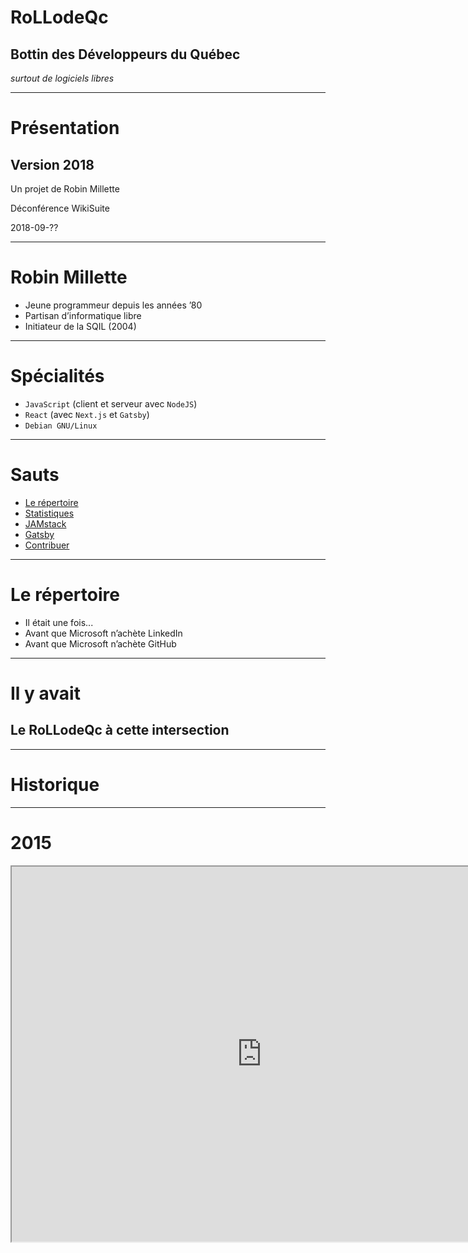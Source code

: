 
# RoLLodeQc
## Bottin des Développeurs du Québec

*surtout de logiciels libres*

---

# Présentation
## Version 2018

Un projet de Robin Millette

Déconférence WikiSuite

2018-09-??

---

# Robin Millette

* Jeune programmeur depuis les années ’80
* Partisan d’informatique libre
* Initiateur de la SQIL (2004)

---

# Spécialités

* ```JavaScript``` (client et serveur avec ```NodeJS```)
* ```React``` (avec ```Next.js``` et ```Gatsby```)
* ```Debian GNU/Linux```

---

# Sauts

* [Le répertoire](#5)
* [Statistiques](#15)
* [JAMstack](#27)
* [Gatsby](#29)
* [Contribuer](#55)

---

# Le répertoire

<ul style={{ textAlign: 'left', fontSize: '1.5em' }}>
  <Appear>
    <li>Il était une fois...</li>
    <li>Avant que Microsoft n’achète LinkedIn</li>
    <li>Avant que Microsoft n’achète GitHub</li>
  </Appear>
</ul>

---

# Il y avait

## Le RoLLodeQc à cette intersection

---

# Historique

---

# 2015

<iframe width="800" height="600" src="http://www.rollodeqc.com/" />

---

# 2017

* Difficultés de mises à jour
* Désuétude des informations

---

# 2018

* Toute nouvelle version
* Script amélioré pour récolter les données GitHub
* Site statique généré avec React et GraphQL via Gatsby

---

# Sur mobiles

<iframe width="414" height="600" src="http://dev.rollodeqc.com/fr/" />

---

# Sur le bureau

<iframe width="800" height="600" src="http://dev.rollodeqc.com/fr/" />

---

<Image src='images/sqil2018-banniere-250x300.jpg' size='contain' />

---

## Semaine québécoise de l’informatique libre

*du 15 au 23 septembre 2018*

[sqil.info](https://2018.sqil.info/)

---

# Statistiques

---

## Qui sont les développeurs du Québec?

*en date du 28 août 2018*

---

## Aperçu

* **15 650** développeurs
* **9 351** ont au moins une contribution <small>au cours des 20 dernières semaines</small>
* **8 640** ont au moins un dépot
* **2 912** sont disponibles
* **Trop peu de femmes**

---

## Licences

<Barchart title='Licences'>
  1. MIT: **4 107** personnes
  2. Apache-2: **1 761** personnes
  3. GPL-3: **1 238** personnes
  4. GPL-2: **471** personnes
  5. BSD-3-Clause: **526** personnes
  6. BSD-2-Clause: **240** personnes
  7. AGPL-3: **214** personnes
</Barchart>

---

## Langages

<Barchart title='Langages'>
  1. JavaScript: **3 363** personnes
  2. Python: **2 411** personnes
  3. HTML: **2 062** personnes
  4. Java: **1 642** personnes
  5. C++: **1 251** personnes
  6. CSS: **1 165** personnes
  7. Shell: **1 038** personnes
  8. PHP: **1 034** personnes
</Barchart>

---

# RoLLodeQc

---

# Fonctionnalités

Deux usages:

1. Administrateur d’un site régional
1. Visiteurs du site

---

## Administrer

* Configuration de base
* Adapter les langues
* Spécifier une liste de villes, etc.
* Mettre à jour les données périodiquement
* Construire et publier le site

---

## Visiter

* Explorer les profils
* Par licence
* Par langage de programmation
* Par mot clé
* Par lieu
* Par nom

---

## Options de tri

*Le RoLLodeQc n’est pas un palmares*

* Nombre de dépots
* Date d’inscription (sur GitHub)
* Contributions récentes

---

## S’inscrire

C’est sur le *roadmap*...

---

# Roadmap

* Inscription et gestion de son profil
* Page pour chaque développeur
* Statistiques, graphiques
* Cartographie (langages, licences, etc.)
* Section pour des annonces payantes
* Déploiements internationaux

---

# JAMstack

## Architecture moderne de développement web

* JavaScript côté client,
* API réutilisables
* *Markup* pré-construit

[jamstack.org](https://jamstack.org/)

---

## LAMP, MEAN, maintenant JAM?

* Linux - Apache - MySQL/MariaDB - PHP/Python/Perl
* Mongo - Express - Angular - NodeJS
* JavaScript - API - Markup

---

# Gatsby

* De type JAMstack
* Générateur de site statique
* JavaScript (client et NodeJS)
* Basé sur React (interface client)
* Basé sur GraphQL (requêtes)

---

## Générateur de site statique

* Gatsby n’est pas le premier
* J’en ai essayé et écrit plusieurs
* [staticsitegenerators.net](https://staticsitegenerators.net/) en compte 458

---

## JavaScript (client et NodeJS)

* Écrit en JavaScript (client et ligne de commande)
* Utilise les outils NodeJS
* npm ou yarn
* Babel
* Webpack

---

## Basé sur React

* Librarie de Facebook pour écrire des composantes web
* Nouvelle génération (incluant vue, angular et bien d’autres)

---

## Basé sur GraphQL

* Remplace REST à certains égards
* Langage de requêtes en graphes (hiérarchiques)
* Uniformise les sources de données (fichiers, URL, etc.)

---

# Prérequis Gatsby

* NodeJS
* npm ou yarn (gestionnaire de paquets JS)
* GNU/Linux, MacOS et Windows (<abbr title='votre kilométrage pourrait varier'>VKPV</abbr>)

---

## Installer NodeJS et gestionnaire de versions

---

### Sur GNU/Linux (fonctionne aussi sur MacOS), j’utilise ```n```:

```sh
curl -L https://git.io/n-install | bash
```

---

### Sur Windows, installer:

<https://github.com/coreybutler/nvm-windows/releases/download/1.1.7/nvm-setup.zip>

---

## Installer NodeJS directement

<https://nodejs.org/en/download/>

---

## NodeJS et npm

* npm: nodejs package manager
* package: un ou des modules javascripts
* yarn: outil de Facebook pour gérer les paquets npm

<Notes>
Je n’utilise que GNU/Linux, je n’ai pas d’expérience
avec les autres environnements.
</Notes>

---

### Installation globale ou locale

* npm: installer les dépendances d’un projet
* npm --global: installer des outils à la ligne de commande
* npm --global: global au niveau système (sudo) ou utilisateur
* niveau utilisateur de préférence (au lieu d’utiliser sudo)
* C’est pourquoi je suggère d’utiliser n ou nvm pour installer nodeJS

<Notes>
  <ul>
    <li>En général, on utilise npm (ou yarn) pour installer les dépendances d’un projet, localement</li>
    <li>On peut aussi utiliser npm globalement pour installer des outils à la ligne de commande, mais c’est plus rare</li>
    <li>Quand on fait une installation globale, les fichiers iront dans un espace global de l’intallation nodeJS,
      soit au niveau du système (sudo) ou au niveau de l’utilisateur</li>
    <li>C’est préférable que les installations dites globales se fassent au niveau de l’utilisateur pour éviter d’avoir recours à sudo</li>
    <li>D’où la suggestion d’utiliser un gestionnaire de versions pour installer nodeJS</li>
  </ul>
</Notes>

---

## npm vs yarn

* npm est en général livré avec nodeJS
* il peut aussi est mis à jour séparément
* ```npm install --global npm```
* yarn est une alternative à npm avec ses propres commandes, mais le même registres de packages
* ```npm install --global yarn``` n’est pas recommandé
* voir plutôt [yarnpkg.com/fr/docs/install](https://yarnpkg.com/fr/docs/install)
* les deux évoluent rapidement, difficile de choisir
* il en existe d’autres: pnpm, etc.

---

# Environnement Gatsby

* *Starters*
* Greffons
* Composantes React

---

## Versions de Gatsby

* Version 1.9.277 [gatsbyjs.org](https://www.gatsbyjs.org/)
* Version 2.0.0-rc.14 [next.gatsbyjs.org](https://next.gatsbyjs.org/)

On va se pencher sur la version 2, utilisée par le RoLLodeQc.

---

## Starters

Point de départ pour démarrer un nouveau site

[next.gatsbyjs.org/docs/gatsby-starters](https://next.gatsbyjs.org/docs/gatsby-starters/)

* CMS
* Blogue
* eCommerce
* etc.

---

## Greffons

*Plugins*

* Sources
* Transformateurs
* Génériques

---

### Implémentation d’un greffon

* Fonctions client
* Fonctions SSR
* Fonctions NodeJS

<Notes>
Gatsby offre un API riche pour construire des greffons à différents stages
de la construction d’un site.
</Notes>

---

### Greffon source

Un greffon source charge les données par différents moyens:

* WordPress
* MongoDB
* API web
* Système de fichiers
* etc.

---

### Greffon transformateur

Converti en object JavaScript des données telles que:

* CSV
* JSON
* YAML

<Notes>
Un greffon transformateur converti les données d’un format (CSV, YAML, etc.)
en objet JavaScript.
</Notes>

---

### Autres greffons

* Un greffon peut construire sur un autre greffon et sa nomenclature devrait le refléter
* D’autres greffons génériques sont possibles

---

## GraphQL

Langage de requêtes structurées publié par Facebook en 2015 comme alternatives aux API REST.

Utilisé dans Gatsby pour uniformiser toutes les sources de données:

* Système de fichiers (JSON, markdown, images, etc.)
* GitHub
* WordPress
* etc.

---

### Requête GraphQL

```
query {
  viewer {
    name
    login
    location
    email
    websiteUrl
    bio
  }
}
```

---

### Réponse GraphQL

```js
{
  "data": {
    "viewer": {
      "name": "Robin Millette",
      "login": "millette",
      "location": "Montréal, Québec, Canada",
      "email": "robin@millette.info",
      "websiteUrl": "http://robin.millette.info/",
      "bio": "Je contribue au @RoLLodeQc, le bottin des développeurs du Québec. Saviez-vous que nous sommes près de 16,000 inscrits sur GitHub?"
    }
  }
}
```

---

### GHraphql

* Script pour mettre à jour les données
* Gère les multiples requêtes nécessaires
* Obéit aux quotas de GitHub
* S’utilise aussi indépendemment du bottin

<Notes>
<p>Dans le cadre du RoLLodeQc, j’ai écrit le script ghraphql pour faire
les requêtes à GitHub puisque ce dernier limite, selon la complexité,
le nombre de résultats par requête.</p>
<p>Le script exporte ses données dans un fichier de son choix.</p>
</Notes>

---

## Composantes React

* Toutes les composantes React sont à votre disposition
* Applications hybrides statique/dynamique

---

# Contribuer

<ul style={{ textAlign: 'left', fontSize: '1.5em' }}>
  <Appear>
    <li>Le projet vous intéresse?</li>
    <li>Vous pouvez contribuer de multiples façons.</li>
  </Appear>
</ul>

---

## Sources des logiciels libres

* <https://github.com/millette/gatsby-starter-location-github>
* <https://github.com/millette/ghraphql>
* <https://github.com/millette/presentation-rollodeqc-2018>

---

## Autres façons de contribuer

* Design/look
* Promotion, animation
* Idées pour améliorer le site
* *Star* sur GitHub
* *Follow* sur Twitter

---

## Remerciements

---

### Marc Laporte (WikiSuite)

<img alt='WikiSuite' src='images/logo-wikisuitev3.png' style={{ width: '100%' }} />

<https://wikisuite.org/Software>

---


### Savoir-faire Linux

<img alt='Savoir-faire Linux' src='images/logo-sfl-coul-rgb.jpg' style={{ width: '100%' }} />

<https://savoirfairelinux.com/fr>

---

# Liens

* **Bottin**: [dev.rollodeqc.com](http://dev.rollodeqc.com/)
* **Gatsby**: [gatsbyjs.org](https://www.gatsbyjs.org)
* **Site personnel**: [robin.millette.info](http://robin.millette.info/)
* **Présentation**: [rollo-ws-2018.surge.sh](http://rollo-ws-2018.surge.sh/)

---

* <http://rollo-ws-2018.surge.sh>
* <http://dev.rollodeqc.com>
* <http://robin.millette.info>
* <https://twitter.com/rollodeqc>
* <https://www.gatsbyjs.org>
* <https://github.com/millette>
* [gatsby-starter-location-github](https://github.com/millette/gatsby-starter-location-github) <small>(sur github)</small>
* [ghraphql](https://github.com/millette/ghraphql) <small>(sur github)</small>

---

# Fin des *slides*
